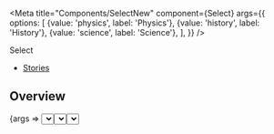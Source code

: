 
<Meta
  title="Components/SelectNew"
  component={Select}
  args={{
    options: [
      {value: 'physics', label: 'Physics'},
      {value: 'history', label: 'History'},
      {value: 'science', label: 'Science'},
    ],
  }}
/>

<PageHeader>Select</PageHeader>

- [Stories](#stories)

## Overview

<Canvas>
  <Story name="Default">{args => <Select {...args} />}</Story>
</Canvas>

<ArgsTable story="Default" />

## Stories

### With option select

<Canvas>
  <Story name="With option select">
    {args => {
      const [value, setValue] = React.useState(null);
      return (
        <Select
          {...args}
          value={value}
          onOptionChange={val => {
            setValue(val);
          }}
        />
      );
    }}
  </Story>
</Canvas>

### Controlled

<Canvas>
  <Story name="Controlled">
    {args => {
      const [value, setValue] = React.useState(null);
      const [expanded, setExpanded] = React.useState(false);
      return (
        <>
          <Button onClick={() => setExpanded(!expanded)} size="s">
            {expanded ? 'close' : 'open'}
          </Button>
          <Select
            {...args}
            value={value}
            expanded={expanded}
            onToggle={val => setExpanded(val)}
            onOptionChange={val => {
              setValue(val);
            }}
          />
        </>
      );
    }}
  </Story>
</Canvas>
